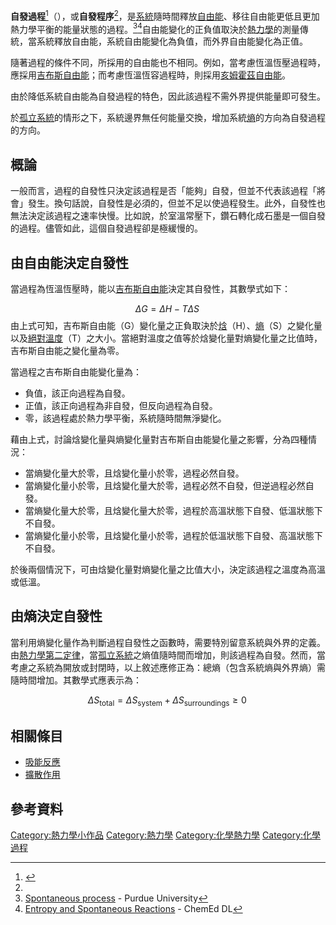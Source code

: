 '''自發過程'''<ref name=雙語詞彙>{{cite web |title=雙語詞彙、學術名詞暨辭書資訊網|url=http://terms.naer.edu.tw |date=2012|publisher=國家教育研究院 }}</ref>（{{lang-en|spontaneous process}}），或'''自發程序'''<ref name=雙語詞彙></ref>，是[[系統|系統]]隨時間釋放[[熱力學自由能|自由能]]、移往自由能更低且更加熱力學平衡的能量狀態的過程。<ref>[http://www.chem.purdue.edu/gchelp/gloss/sponprocess.html Spontaneous process] - Purdue University</ref><ref>[http://chemed.chem.wisc.edu/chempaths/GenChem-Textbook/Entropy-and-Spontaneous-Reactions-623.html Entropy and Spontaneous Reactions] {{webarchive|url=https://web.archive.org/web/20091213190957/http://chemed.chem.wisc.edu/chempaths/GenChem-Textbook/Entropy-and-Spontaneous-Reactions-623.html |date=2009-12-13 }} - ChemEd DL</ref>自由能變化的正負值取決於[[熱力學|熱力學]]的測量傳統，當系統釋放自由能，系統自由能變化為負值，而外界自由能變化為正值。

隨著過程的條件不同，所採用的自由能也不相同。例如，當考慮恆溫恆壓過程時，應採用[[吉布斯自由能|吉布斯自由能]]；而考慮恆溫恆容過程時，則採用[[亥姆霍茲自由能|亥姆霍茲自由能]]。

由於降低系統自由能為自發過程的特色，因此該過程不需外界提供能量即可發生。

於[[孤立系統|孤立系統]]的情形之下，系統邊界無任何能量交換，增加系統[[熵|熵]]的方向為自發過程的方向。

==概論==
一般而言，過程的自發性只決定該過程是否「能夠」自發，但並不代表該過程「將會」發生。換句話說，自發性是必須的，但並不足以使過程發生。此外，自發性也無法決定該過程之速率快慢。比如說，於室溫常壓下，鑽石轉化成石墨是一個自發的過程。儘管如此，這個自發過程卻是極緩慢的。

==由自由能決定自發性==
當過程為恆溫恆壓時，能以[[吉布斯自由能|吉布斯自由能]]決定其自發性，其數學式如下：
:<math>\Delta G = \Delta H - T \Delta S \,</math>
由上式可知，吉布斯自由能（G）變化量之正負取決於[[焓|焓]]（H）、[[熵|熵]]（S）之變化量以及[[絕對溫度|絕對溫度]]（T）之大小。當絕對溫度之值等於焓變化量對熵變化量之比值時，吉布斯自由能之變化量為零。

當過程之吉布斯自由能變化量為：
*負值，該正向過程為自發。
*正值，該正向過程為非自發，但反向過程為自發。
*零，該過程處於熱力學平衡，系統隨時間無淨變化。

藉由上式，討論焓變化量與熵變化量對吉布斯自由能變化量之影響，分為四種情況：
*當熵變化量大於零，且焓變化量小於零，過程必然自發。
*當熵變化量小於零，且焓變化量大於零，過程必然不自發，但逆過程必然自發。
*當熵變化量大於零，且焓變化量大於零，過程於高溫狀態下自發、低溫狀態下不自發。
*當熵變化量小於零，且焓變化量小於零，過程於低溫狀態下自發、高溫狀態下不自發。
於後兩個情況下，可由焓變化量對熵變化量之比值大小，決定該過程之溫度為高溫或低溫。

==由熵決定自發性==
當利用熵變化量作為判斷過程自發性之函數時，需要特別留意系統與外界的定義。由[[熱力學第二定律|熱力學第二定律]]，當[[孤立系統|孤立系統]]之熵值隨時間而增加，則該過程為自發。然而，當考慮之系統為開放或封閉時，以上敘述應修正為：總熵（包含系統熵與外界熵）需隨時間增加。其數學式應表示為：
:<math>\Delta S_\textrm{total} = \Delta S_\textrm{system} + \Delta S_\textrm{surroundings} \ge 0 \,</math>

==相關條目==
*[[吸能反應|吸能反應]]
*[[擴散作用|擴散作用]]

==參考資料==
{{Reflist}}

[[Category:熱力學小作品|Category:熱力學小作品]]
[[Category:熱力學|Category:熱力學]]
[[Category:化學熱力學|Category:化學熱力學]]
[[Category:化學過程|Category:化學過程]]